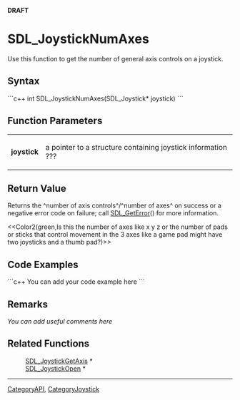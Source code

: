 <!-- pragma section-numbers off -->
<!-- pragma disable-camelcase -->
'''DRAFT'''

= SDL_JoystickNumAxes =
Use this function to get the number of general axis controls on a joystick.


== Syntax ==
```c++
int SDL_JoystickNumAxes(SDL_Joystick* joystick)
```

== Function Parameters ==
{|
|'''joystick'''
|a pointer to a structure containing joystick information ???
|}

== Return Value ==
Returns the ^number of axis controls^/^number of axes^ on success or a negative error code on failure; call [[SDL_GetError]]() for more information.

<<Color2(green,Is this the number of axes like x y z or the number of pads or sticks that control movement in the 3 axes like a game pad might have two joysticks and a thumb pad?)>>

== Code Examples ==
```c++
You can add your code example here
```

== Remarks ==
''You can add useful comments here''

== Related Functions ==
:[[SDL_JoystickGetAxis]] *
:[[SDL_JoystickOpen]] *

----
[[CategoryAPI]], [[CategoryJoystick]]
